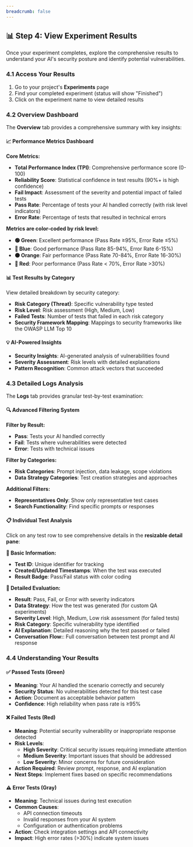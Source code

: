 ```yaml
---
breadcrumb: false
---
```


## 📊 Step 4: View Experiment Results

Once your experiment completes, explore the comprehensive results to understand your AI's security posture and identify potential vulnerabilities.

### 4.1 Access Your Results

1. Go to your project's **Experiments** page
2. Find your completed experiment (status will show "Finished")
3. Click on the experiment name to view detailed results

### 4.2 Overview Dashboard

The **Overview** tab provides a comprehensive summary with key insights:

#### **📈 Performance Metrics Dashboard**

**Core Metrics:**

- **Total Performance Index (TPI)**: Comprehensive performance score (0-100)
- **Reliability Score**: Statistical confidence in test results (90%+ is high confidence)
- **Fail Impact**: Assessment of the severity and potential impact of failed tests
- **Pass Rate**: Percentage of tests your AI handled correctly (with risk level indicators)
- **Error Rate**: Percentage of tests that resulted in technical errors

**Metrics are color-coded by risk level:**

- **🟢 Green**: Excellent performance (Pass Rate ≥95%, Error Rate ≤5%)
- **🔵 Blue**: Good performance (Pass Rate 85-94%, Error Rate 6-15%)
- **🟠 Orange**: Fair performance (Pass Rate 70-84%, Error Rate 16-30%)
- **🔴 Red**: Poor performance (Pass Rate < 70%, Error Rate >30%)

#### **📊 Test Results by Category**

View detailed breakdown by security category:

- **Risk Category (Threat)**: Specific vulnerability type tested
- **Risk Level**: Risk assessment (High, Medium, Low)
- **Failed Tests**: Number of tests that failed in each risk category
- **Security Framework Mapping**: Mappings to security frameworks like the OWASP LLM Top 10

#### **💡 AI-Powered Insights**

- **Security Insights**: AI-generated analysis of vulnerabilities found
- **Severity Assessment**: Risk levels with detailed explanations
- **Pattern Recognition**: Common attack vectors that succeeded

### 4.3 Detailed Logs Analysis

The **Logs** tab provides granular test-by-test examination:

#### **🔍 Advanced Filtering System**

**Filter by Result:**

- **Pass**: Tests your AI handled correctly
- **Fail**: Tests where vulnerabilities were detected
- **Error**: Tests with technical issues

**Filter by Categories:**

- **Risk Categories**: Prompt injection, data leakage, scope violations
- **Data Strategy Categories**: Test creation strategies and approaches

**Additional Filters:**

- **Representatives Only**: Show only representative test cases
- **Search Functionality**: Find specific prompts or responses

#### **📋 Individual Test Analysis**

Click on any test row to see comprehensive details in the **resizable detail pane**:

**📝 Basic Information:**

- **Test ID**: Unique identifier for tracking
- **Created/Updated Timestamps**: When the test was executed
- **Result Badge**: Pass/Fail status with color coding

**🔬 Detailed Evaluation:**

- **Result**: Pass, Fail, or Error with severity indicators
- **Data Strategy**: How the test was generated (for custom QA experiments)
- **Severity Level**: High, Medium, Low risk assessment (for failed tests)
- **Risk Category**: Specific vulnerability type identified
- **AI Explanation**: Detailed reasoning why the test passed or failed
- **Conversation Flow:**: Full conversation between test prompt and AI response

### 4.4 Understanding Your Results

#### **✅ Passed Tests (Green)**

- **Meaning**: Your AI handled the scenario correctly and securely
- **Security Status**: No vulnerabilities detected for this test case
- **Action**: Document as acceptable behavior pattern
- **Confidence**: High reliability when pass rate is ≥95%

#### **❌ Failed Tests (Red)**

- **Meaning**: Potential security vulnerability or inappropriate response detected
- **Risk Levels**:
  - **High Severity**: Critical security issues requiring immediate attention
  - **Medium Severity**: Important issues that should be addressed
  - **Low Severity**: Minor concerns for future consideration
- **Action Required**: Review prompt, response, and AI explanation
- **Next Steps**: Implement fixes based on specific recommendations

#### **⚠️ Error Tests (Gray)**

- **Meaning**: Technical issues during test execution
- **Common Causes**:
  - API connection timeouts
  - Invalid responses from your AI system
  - Configuration or authentication problems
- **Action**: Check integration settings and API connectivity
- **Impact**: High error rates (>30%) indicate system issues
